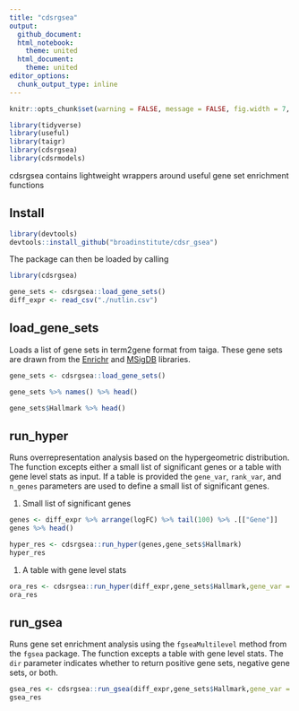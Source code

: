 ```yaml
---
title: "cdsrgsea"
output:
  github_document:
  html_notebook:
    theme: united
  html_document:
    theme: united
editor_options: 
  chunk_output_type: inline
---
```


```r
knitr::opts_chunk$set(warning = FALSE, message = FALSE, fig.width = 7, fig.height = 7, cache = T)

library(tidyverse)
library(useful)
library(taigr)
library(cdsrgsea)
library(cdsrmodels)
```

cdsrgsea contains lightweight wrappers around useful gene set enrichment functions

## Install

```r
library(devtools)
devtools::install_github("broadinstitute/cdsr_gsea")
```

The package can then be loaded by calling

```r
library(cdsrgsea)
```

```r
gene_sets <- cdsrgsea::load_gene_sets()
diff_expr <- read_csv("./nutlin.csv")
```

## load_gene_sets

Loads a list of gene sets in term2gene format from taiga. These gene sets are drawn from the [Enrichr](https://amp.pharm.mssm.edu/Enrichr/#stats) and [MSigDB](https://www.gsea-msigdb.org/gsea/msigdb/index.jsp) libraries.

```r
gene_sets <- cdsrgsea::load_gene_sets()
```

```r
gene_sets %>% names() %>% head()
```

```r
gene_sets$Hallmark %>% head()
```

## run_hyper

Runs overrepresentation analysis based on the hypergeometric distribution. The function excepts either a small list of significant genes or a table with gene level stats as input. If a table is provided the `gene_var`, `rank_var`, and `n_genes` parameters are used to define a small list of significant genes.

1. Small list of significant genes

```r
genes <- diff_expr %>% arrange(logFC) %>% tail(100) %>% .[["Gene"]]
genes %>% head()
```

```r
hyper_res <- cdsrgsea::run_hyper(genes,gene_sets$Hallmark)
hyper_res
```

1. A table with gene level stats

```r
ora_res <- cdsrgsea::run_hyper(diff_expr,gene_sets$Hallmark,gene_var = "Gene",rank_var = "logFC",dir = "pos")
ora_res
```

## run_gsea

Runs gene set enrichment analysis using the `fgseaMultilevel` method from the `fgsea` package. The function excepts a table with gene level stats. The `dir` parameter indicates whether to return positive gene sets, negative gene sets, or both.

```r
gsea_res <- cdsrgsea::run_gsea(diff_expr,gene_sets$Hallmark,gene_var = "Gene",rank_var = "logFC",dir = "neg")
gsea_res
```






